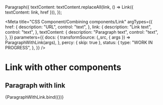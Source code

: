 <!-- @license CC0-1.0 -->


  Paragraph({
    textContent: textContent.replaceAll(link, () => Link({ textContent: link, href })),
  });

<Meta
  title="CSS Component/Combining components/Link"
  argTypes={{
    href: {
      description: "URL",
      control: "text",
    },
    link: {
      description: "Link text",
      control: "text",
    },
    textContent: {
      description: "Paragraph text",
      control: "text",
    },
  }}
  parameters={{
    docs: {
      transformSource: (_src, { args }) => ParagraphWithLink(args),
    },
    percy: { skip: true },
    status: {
      type: "WORK IN PROGRESS",
    },
  }}
/>

# Link with other components

## Paragraph with link

<Canvas>
  <Story
    name="Paragraph with link"
    args={{
      href: "https://example.com/",
      textContent:
        "Lorem ipsum dolor sit amet, consectetur adipiscing elit, sed do eiusmod tempor incididunt ut labore et dolore magna aliqua. Ut enim ad minim veniam, quis nostrud exercitation ullamco laboris nisi ut aliquip ex ea commodo consequat. Duis aute irure dolor in reprehenderit in voluptate velit esse cillum dolore eu fugiat nulla pariatur. Excepteur sint occaecat cupidatat non proident, sunt in culpa qui officia deserunt mollit anim id est laborum.",
      link: "quis nostrud exercitation",
    }}
  >
    {ParagraphWithLink.bind({})}
  </Story>
</Canvas>

<ArgsTable story="Paragraph with link" />
